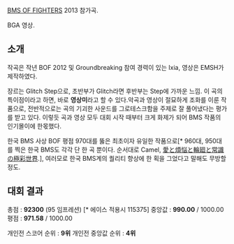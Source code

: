 [[BMS OF FIGHTERS]] 2013 참가곡.

{{{#!HTML
<object width="480" height="360"><param name="movie" value="//www.youtube.com/v/p1knqPWvu58?hl=ko_KR&amp;version=3&amp;rel=0"></param><param name="allowFullScreen" value="true"></param><param name="allowscriptaccess" value="always"></param><embed src="//www.youtube.com/v/p1knqPWvu58?hl=ko_KR&amp;version=3&amp;rel=0" type="application/x-shockwave-flash" width="480" height="360" allowscriptaccess="always" allowfullscreen="true"></embed></object>}}}

BGA 영상.

== 소개 ==

작곡은 작년 BOF 2012 및 Groundbreaking 참여 경력이 있는 Ixia, 영상은 EMSH가 제작하였다.

장르는 Glitch Step으로, 초반부가 Glitch라면 후반부는 Step에 가까운 느낌.
이 곡의 특이점이라고 하면, 바로 '''영상미'''라고 할 수 있다.악곡과 영상이 절묘하게 조화를 이룬 작품으로, 전반적으로는 곡의 기괴한 사운드를 그로테스크함을 주제로 잘 풀어냈다는 평가를 받고 있다.
이렇듯 곡과 영상 모두 대회 시작 때부터 크게 화제가 되어 BMS 작품의 인기몰이에 한몫했다.

한국 BMS 사상 BOF 평점 970대를 뚫은 최초이자 유일한 작품으로[* 960대, 950대를 찍은 한국 BMS도 각각 단 한 곡 뿐이다. 순서대로 Camel, [[愛と煩悩と輪廻と常識の極彩世界]].], 여러모로 한국 BMS계의 퀄리티 향상에 한 획을 그었다고 말해도 무방할 정도. 


== 대회 결과 ==
총점 : '''92300''' (95 임프레션) [* 에이스 적용시 115375]
중앙값 : '''990.00''' / 1000.00
평점 : '''971.58''' / 1000.00

개인전 스코어 순위 : '''9위'''
개인전 중앙값 순위 : '''4위'''
